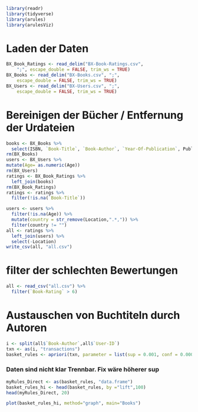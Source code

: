 ```r
library(readr)
library(tidyverse)
library(arules)
library(arulesViz)
```
# Laden der Daten 
```r
BX_Book_Ratings <- read_delim("BX-Book-Ratings.csv", 
    ";", escape_double = FALSE, trim_ws = TRUE)
BX_Books <- read_delim("BX-Books.csv", ";", 
    escape_double = FALSE, trim_ws = TRUE)
BX_Users <- read_delim("BX-Users.csv", ";", 
    escape_double = FALSE, trim_ws = TRUE)
```
# Bereinigen der Bücher / Entfernung der Urdateien 
```r
books <- BX_Books %>%
  select(ISBN, `Book-Title`, `Book-Author`, `Year-Of-Publication`, Publisher)
rm(BX_Books)
users <- BX_Users %>%
mutate(Age= as.numeric(Age))  
rm(BX_Users)
ratings <- BX_Book_Ratings %>%
  left_join(books)
rm(BX_Book_Ratings)
ratings <- ratings %>%
  filter(!is.na(`Book-Title`))

```
```r
users <- users %>%
  filter(!is.na(Age)) %>%
  mutate(country = str_remove(Location,".*,")) %>%
  filter(country != "")
all <- ratings %>%
  left_join(users) %>%
  select(-Location)
write_csv(all, "all.csv")
```
# filter der schlechten Bewertungen 
```r
all <- read_csv("all.csv") %>%
  filter(`Book-Rating` > 6)
```
# Austauschen von Buchtiteln durch Autoren 
```r
i <- split(all$`Book-Author`,all$`User-ID`)
txn <- as(i, "transactions")
basket_rules <- apriori(txn, parameter = list(sup = 0.001, conf = 0.0001, minlen=2, target="rules"))
```
### Daten sind nicht klar Trennbar. Fix wäre höherer sup 
```r
myRules_Direct <- as(basket_rules, "data.frame")
basket_rules_hi <- head(basket_rules, by ="lift",100)
head(myRules_Direct, 20)
```

```r
plot(basket_rules_hi, method="graph", main="Books")
```


